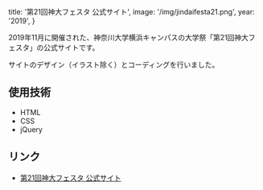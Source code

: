 
  title: '第21回神大フェスタ 公式サイト',
  image: '/img/jindaifesta21.png',
  year: '2019',
}

2019年11月に開催された、神奈川大学横浜キャンパスの大学祭「第21回神大フェスタ」の公式サイトです。

サイトのデザイン（イラスト除く）とコーディングを行いました。

## 使用技術

- HTML
- CSS
- jQuery

## リンク

- [第21回神大フェスタ 公式サイト](https://jindaifesta.com/21/)

